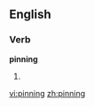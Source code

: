 ==English==

===Verb===
'''pinning'''

# {{present participle of|pin}}

[[vi:pinning]]
[[zh:pinning]]